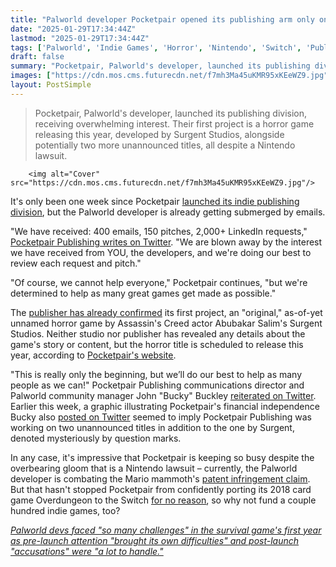 ```yaml
---
title: "Palworld developer Pocketpair opened its publishing arm only one week ago, and it's already received 150 pitches: 'We're determined to help as many great games get made as possible'"
date: "2025-01-29T17:34:44Z"
lastmod: "2025-01-29T17:34:44Z"
tags: ['Palworld', 'Indie Games', 'Horror', 'Nintendo', 'Switch', 'Publishing', 'Metroidvania', 'Card Game', 'Roguelike']
draft: false
summary: "Pocketpair, Palworld's developer, launched its publishing division, receiving overwhelming interest.  Their first project is a horror game releasing this year, developed by Surgent Studios, alongside potentially two more unannounced titles, all despite a Nintendo lawsuit."
images: ["https://cdn.mos.cms.futurecdn.net/f7mh3Ma45uKMR95xKEeWZ9.jpg"]
layout: PostSimple
---
```

> Pocketpair, Palworld's developer, launched its publishing division, receiving overwhelming interest.  Their first project is a horror game releasing this year, developed by Surgent Studios, alongside potentially two more unannounced titles, all despite a Nintendo lawsuit.


        <img alt="Cover" src="https://cdn.mos.cms.futurecdn.net/f7mh3Ma45uKMR95xKEeWZ9.jpg"/>
        
It's only been one week since Pocketpair [<u>launched its indie publishing division</u>](https://www.gamesradar.com/games/horror/palworld-developer-pocketpair-just-launched-its-own-publishing-business-and-its-first-project-is-a-horror-game-from-metroidvania-dev-and-assassins-creed-actor-abubakar-salim/), but the Palworld developer is already getting submerged by emails.

"We have received: 400 emails, 150 pitches, 2,000+ LinkedIn requests," [<u>Pocketpair Publishing writes on Twitter</u>](https://x.com/PocketpairPBLSH/status/1884618087057805590). "We are blown away by the interest we have received from YOU, the developers, and we're doing our best to review each request and pitch."

"Of course, we cannot help everyone," Pocketpair continues, "but we're determined to help as many great games get made as possible."

The [<u>publisher has already confirmed</u>](https://x.com/PocketpairPBLSH/status/1882352824731980211) its first project, an "original," as-of-yet unnamed horror game by Assassin's Creed actor Abubakar Salim's Surgent Studios. Neither studio nor publisher has revealed any details about the game's story or content, but the horror title is scheduled to release this year, according to [<u>Pocketpair's website</u>](https://www.pocketpair.jp/news/20250123).

"This is really only the beginning, but we’ll do our best to help as many people as we can!" Pocketpair Publishing communications director and Palworld community manager John "Bucky" Buckley [<u>reiterated on Twitter</u>](https://x.com/Bucky_cm/status/1884618788978733067). Earlier this week, a graphic illustrating Pocketpair's financial independence Bucky also [<u>posted on Twitter</u>](https://x.com/Bucky_cm/status/1883681574585344282) seemed to imply Pocketpair Publishing was working on two unannounced titles in addition to the one by Surgent, denoted mysteriously by question marks.

In any case, it's impressive that Pocketpair is keeping so busy despite the overbearing gloom that is a Nintendo lawsuit – currently, the Palworld developer is combating the Mario mammoth's [<u>patent infringement claim</u>](https://www.gamesradar.com/games/survival/palworld-developer-responds-to-nintendo-lawsuit-says-we-will-do-our-utmost-to-ensure-that-indie-devs-are-not-hindered-or-discouraged-from-pursuing-their-creative-ideas/?utm_medium=social&utm_campaign=socialflow&utm_source=twitter.com&utm_content=gamesradar). But that hasn't stopped Pocketpair from confidently porting its 2018 card game Overdungeon to the Switch [<u>for no reason</u>](https://www.gamesradar.com/games/roguelike/despite-nintendos-palworld-lawsuit-rumbling-on-in-the-background-developer-pocketpair-releases-its-old-roguelike-card-game-on-the-switch/), so why not fund a couple hundred indie games, too?

[<u><em>Palworld devs faced "so many challenges" in the survival game's first year as pre-launch attention "brought its own difficulties" and post-launch "accusations" were "a lot to handle."</em></u>](https://x.com/Bucky_cm/status/1883681574585344282)
        